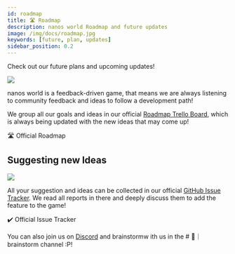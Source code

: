 ```yaml
---
id: roadmap
title: 🛣️ Roadmap
description: nanos world Roadmap and future updates
image: /img/docs/roadmap.jpg
keywords: [future, plan, updates]
sidebar_position: 0.2
---
```




Check out our future plans and upcoming updates!

![](/img/docs/roadmap.jpg)

nanos world is a feedback-driven game, that means we are always listening to community feedback and ideas to follow a development path!

We group all our goals and ideas in our official [Roadmap Trello Board](https://roadmap.nanos.world), which is always being updated with the new ideas that may come up!

<ReferenceLink href="https://roadmap.nanos.world">🛣️ Official Roadmap</ReferenceLink>

## Suggesting new Ideas

![](/img/docs/github-issues.jpg)

All your suggestion and ideas can be collected in our official [GitHub Issue Tracker](https://issues.nanos.world). We read all reports in there and deeply discuss them to add the feature to the game!

<ReferenceLink href="https://issues.nanos.world">✔️ Official Issue Tracker</ReferenceLink>

You can also join us on [Discord](https://discord.nanos.world) and brainstormw ith us in the # 🧠｜brainstorm channel :P!